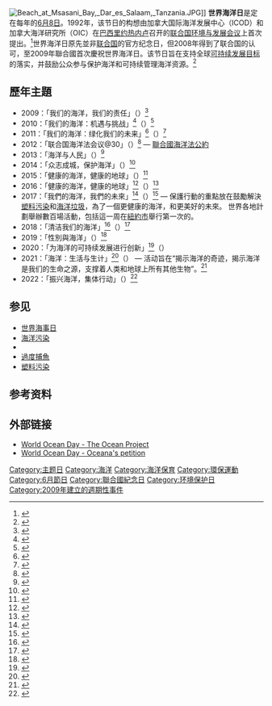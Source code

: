 {{other uses list|海洋環境議題相關的節日|紀念軍事勝利或建軍的節日|海軍節|海事文化的節日|海事日}}
{{Infobox holiday
|holiday_name  = 世界海洋日
|type          = International
|longtype      = 
|image         = Белая ночь над Белым морем.JPG
|caption       = [[白海|白海]]的日落
|official_name = 
|nickname      = 
|observedby    = 所有[[聯合國會員國列表|聯合國會員國]]
|duration      = 1天
|frequency     = 每年
|date          = 6月8日
|celebrations  = 
|observances   = 
|relatedto = 
}}
[[File:Beach_at_Msasani_Bay,_Dar_es_Salaam,_Tanzania.JPG|thumb]]]]
'''世界海洋日'''是定在每年的[[6月8日|6月8日]]。1992年，该节日的构想由加拿大国际海洋发展中心（ICOD）和加拿大海洋研究所（OIC）在[[巴西|巴西]][[里约热内卢|里约热内卢]]召开的[[联合国环境与发展会议|联合国环境与发展会议]]上首次提出。<ref name="UNWOD-About">{{cite web |last1=Swan |first1=Judith |title=About |url=https://www.unworldoceansday.org/about |publisher=[[United_Nations|United Nations]] |access-date=4 March 2019}}</ref>世界海洋日原先並非[[联合国|联合国]]的官方纪念日，但2008年得到了联合国的认可，至2009年聯合國首次慶祝世界海洋日。该节日旨在支持全球[[可持续发展目标|可持续发展目标]]的落实，并鼓励公众参与保护海洋和可持续管理海洋资源。<ref>{{Cite web|url=https://www.un.org/en/events/oceansday/|title=World Oceans Day, 8 June|website=www.un.org|language=EN|access-date=2 February 2020}}</ref>

== 歷年主題 ==
* 2009：「我们的海洋，我们的责任」（{{lang|en|Our Oceans, Our Responsibilities}}）<ref>{{cite web |url=https://unworldoceansday.org/un-world-oceans-day-2009/ |title=UN World Oceans Day 2009 |publisher=United Nations World Oceans Day}}</ref>
* 2010：「我们的海洋：机遇与挑战」<ref>{{Cite news |url=https://news.un.org/zh/story/2010/06/132262 |title=潘基文呼吁各国确保海洋的健康和活力 |publisher=联合国新闻 |date=2010-06-08}}</ref>（{{lang|en|Our Oceans: Opportunities and Challenges}}）<ref>{{cite web |url=https://unworldoceansday.org/un-world-oceans-day-2010 |title=UN World Oceans Day 2010 |publisher=United Nations World Oceans Day}}</ref>
* 2011：「我们的海洋：绿化我们的未来」<ref>{{cite news |url=https://news.un.org/zh/story/2011/06/153222 |title=联合国纪念第三个世界海洋日 |publisher=联合国新闻 |date=2011-06-08}}</ref>（{{lang|en|Our Oceans: greening our future}}）<ref>{{cite web |url=https://unworldoceansday.org/un-world-oceans-day-2011 |title=UN World Oceans Day 2011 |publisher=United Nations World Oceans Day}}</ref>
* 2012：「联合国海洋法会议@30」（{{lang|en|UNCLOS @ 30}}）<ref>{{cite web |url=https://unworldoceansday.org/un-world-oceans-day-2012/ |title=UN World Oceans Day 2012 |publisher=United Nations World Oceans Day}}</ref> — [[聯合國海洋法公約|聯合國海洋法公約]]
* 2013：「海洋与人民」（{{lang|en|Oceans & People}}）<ref>{{cite web |url=https://unworldoceansday.org/un-world-oceans-day-2013/ |title=UN World Oceans Day 2013 |publisher=United Nations World Oceans Day}}</ref>
* 2014：「众志成城，保护海洋」（{{lang|en|Ocean Sustainability: Together let's ensure oceans can sustain us into the future}}）<ref>{{cite web |url=https://unworldoceansday.org/un-world-oceans-day-2014 |title=UN World Oceans Day 2014 |publisher=United Nations World Oceans Day}}</ref>
* 2015：「健康的海洋，健康的地球」（{{lang|en|Healthy Oceans, Healthy Planet}}）<ref>{{cite web |url=https://unworldoceansday.org/un-world-oceans-day-2015 |title=UN World Oceans Day 2015 |publisher=United Nations World Oceans Day}}</ref>
* 2016：「健康的海洋，健康的地球」<ref>{{cite news |url=https://news.un.org/zh/story/2016/06/258222 |title=2016年世界海洋日：健康的海洋 健康的地球 |publisher=联合国新闻 |date=2016-06-07}}</ref>（{{lang|en|Healthy Oceans, Healthy Planet}}）<ref>{{cite web |url=https://unworldoceansday.org/un-world-oceans-day-2016 |title=UN World Oceans Day 2016 |publisher=United Nations World Oceans Day}}</ref>
* 2017：「我們的海洋，我們的未來」<ref>{{cite news |url=https://news.un.org/zh/story/2017/06/277122 |title=世界海洋日：联合国赞美海洋为人类做出的贡献 呼吁人们加倍珍惜和保护海洋 |publisher=联合国新闻 |date=2017-06-08}}</ref>（{{lang|en|Our Oceans, Our Future}}）<ref>{{cite web |url=https://unworldoceansday.org/un-world-oceans-day-2017 |title=UN World Oceans Day 2017 |publisher=United Nations World Oceans Day}}</ref> — 保護行動的重點放在鼓勵解決[[塑料污染|塑料污染]]和[[海洋廢棄物|海洋垃圾]]，為了一個更健康的海洋，和更美好的未來。 世界各地計劃舉辦數百場活動，包括這一周在[[紐約市|紐約市]]舉行第一次的{{link-en|聯合國海洋會議|The United Nations Ocean Conference}}。
* 2018：「清洁我们的海洋」<ref>{{cite news |url=https://news.un.org/zh/story/2018/06/1010561 |title=【专题报道】世界海洋日：保护海洋 向塑料污染宣战 |publisher=联合国新闻 |date=2018-06-08}}</ref>（{{lang|en|Clean our Ocean!}}）<ref>{{cite web |url=https://unworldoceansday.org/un-world-oceans-day-2018 |title=UN World Oceans Day 2018 |publisher=United Nations World Oceans Day}}</ref>
* 2019：「性別與海洋」（{{lang|en|Gender and Oceans}}）<ref>{{cite web |url=https://unworldoceansday.org/un-world-oceans-day-2019/ |title=UN World Oceans Day 2019 |publisher=United Nations World Oceans Day |access-date=2022-06-08}}</ref>
* 2020：「为海洋的可持续发展进行创新」<ref>{{cite web |url=https://zh.unesco.org/commemorations/oceansday |title=世界海洋日 |publisher=聯合國教科文組織 |archive-url=https://web.archive.org/web/20220428153420/https://zh.unesco.org/commemorations/oceansday |archive-date=2022-04-28}}</ref>（{{lang|en|Innovation for a Sustainable Ocean}}）
* 2021：「海洋：生活与生计」<ref>{{Cite news |url=https://www.un.org/zh/observances/oceans-day |title=海洋：生活与生计 |publisher=联合国 |access-date=2021-06-08 |archive-date=2021-06-10 |archive-url=https://web.archive.org/web/20210610022841/https://www.un.org/zh/observances/oceans-day }}</ref>（{{lang|en|The Ocean: Life & Livelihoods}}） — 活动旨在“揭示海洋的奇迹，揭示海洋是我们的生命之源，支撑着人类和地球上所有其他生物”。<ref>{{cite web|title=Home - UN World Oceans Day|url=https://unworldoceansday.org/|last1=United Nations|website=United Nations World Oceans Day|access-date=27 May 2021}}</ref>
* 2022：「振兴海洋，集体行动」（{{lang|en|Revitalization: Collective Action for the Ocean}}）<ref>{{cite web |url=https://unworldoceansday.org/un-world-oceans-day-2022/ |title=UN World Oceans Day 2022 |publisher=United Nations World Oceans Day |access-date=2022-06-08}}</ref>

== 参见 ==
* [[世界海事日|世界海事日]]
* [[海洋污染|海洋污染]]
* {{tsl|en|Ocean governance|海洋治理}}
* [[過度捕魚|過度捕魚]]
* [[塑料污染|塑料污染]]

==参考资料==
{{reflist|2}}

== 外部链接 ==
* [http://www.worldoceanday.org/ World Ocean Day - The Ocean Project] {{Wayback|url=http://www.worldoceanday.org/ |date=20080516052940 }}	
* [https://web.archive.org/web/20090314014352/http://takeaction.oceana.org/t/6234/petition.jsp?petition_KEY=625 World Ocean Day - Oceana's petition]

[[Category:主题日|Category:主题日]]
[[Category:海洋|Category:海洋]]
[[Category:海洋保育|Category:海洋保育]]
[[Category:環保運動|Category:環保運動]]
[[Category:6月節日|Category:6月節日]]
[[Category:聯合國紀念日|Category:聯合國紀念日]]
[[Category:环境保护日|Category:环境保护日]]
[[Category:2009年建立的週期性事件|Category:2009年建立的週期性事件]]